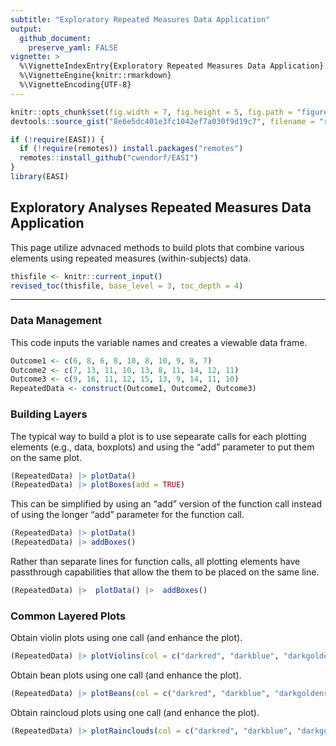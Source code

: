 ```yaml
---
subtitle: "Exploratory Repeated Measures Data Application"
output:
  github_document:
    preserve_yaml: FALSE
vignette: >
  %\VignetteIndexEntry{Exploratory Repeated Measures Data Application}
  %\VignetteEngine{knitr::rmarkdown}
  %\VignetteEncoding{UTF-8}
---
```


```r
knitr::opts_chunk$set(fig.width = 7, fig.height = 5, fig.path = "figures/", echo = TRUE, warning = FALSE, message = FALSE)
devtools::source_gist("8e6e5dc401e3fc1042ef7a030f9d19c7", filename = "revised_toc.R")
```

```r
if (!require(EASI)) {
  if (!require(remotes)) install.packages("remotes")
  remotes::install_github("cwendorf/EASI")
}
library(EASI)
```

## Exploratory Analyses Repeated Measures Data Application

This page utilize advnaced methods to build plots that combine various elements using repeated measures (within-subjects) data.

```r
thisfile <- knitr::current_input()
revised_toc(thisfile, base_level = 3, toc_depth = 4)
```

---

### Data Management

This code inputs the variable names and creates a viewable data frame.
```r
Outcome1 <- c(6, 8, 6, 8, 10, 8, 10, 9, 8, 7)
Outcome2 <- c(7, 13, 11, 10, 13, 8, 11, 14, 12, 11)
Outcome3 <- c(9, 16, 11, 12, 15, 13, 9, 14, 11, 10)
RepeatedData <- construct(Outcome1, Outcome2, Outcome3)
```

### Building Layers

The typical way to build a plot is to use sepearate calls for each plotting elements (e.g., data, boxplots) and using the "add" parameter to put them on the same plot.
```r
(RepeatedData) |> plotData()
(RepeatedData) |> plotBoxes(add = TRUE)
```

This can be simplified by using an "add" version of the function call instead of using the longer "add" parameter for the function call.
```r
(RepeatedData) |> plotData()
(RepeatedData) |> addBoxes()
```

Rather than separate lines for function calls, all plotting elements have passthrough capabilities that allow the them to be placed on the same line.
```r
(RepeatedData) |>  plotData() |>  addBoxes()
```

### Common Layered Plots

Obtain violin plots using one call (and enhance the plot).
```r
(RepeatedData) |> plotViolins(col = c("darkred", "darkblue", "darkgoldenrod"))
```

Obtain bean plots using one call (and enhance the plot).
```r
(RepeatedData) |> plotBeans(col = c("darkred", "darkblue", "darkgoldenrod"))
```

Obtain raincloud plots using one call (and enhance the plot).
```r
(RepeatedData) |> plotRainclouds(col = c("darkred", "darkblue", "darkgoldenrod"))
```
